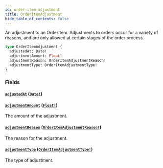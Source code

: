 ```yaml
---
id: order-item-adjustment
title: OrderItemAdjustment
hide_table_of_contents: false
---
```



An adjustment to an OrderItem. Adjustments to orders occur for a variety of
reasons, and are only allowed at certain stages of the order process.

```graphql
type OrderItemAdjustment {
  adjustedAt: Date!
  adjustmentAmount: Float!
  adjustmentReason: OrderItemAdjustmentReason!
  adjustmentType: OrderItemAdjustmentType!
}
```


### Fields

#### [`adjustedAt`](#) ([`Date!`](/demand/api/graphql-storefront/reference/scalars/date))




#### [`adjustmentAmount`](#) ([`Float!`](/demand/api/graphql-storefront/reference/scalars/float))

The amount of the adjustment.


#### [`adjustmentReason`](#) ([`OrderItemAdjustmentReason!`](/demand/api/graphql-storefront/reference/enums/order-item-adjustment-reason))

The reason for the adjustment.


#### [`adjustmentType`](#) ([`OrderItemAdjustmentType!`](/demand/api/graphql-storefront/reference/enums/order-item-adjustment-type))

The type of adjustment.




